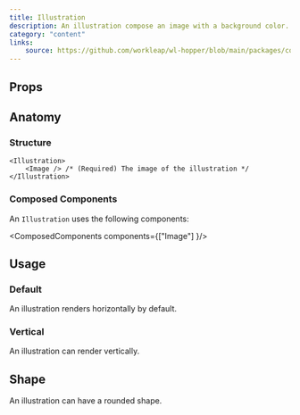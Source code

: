 ```yaml
---
title: Illustration
description: An illustration compose an image with a background color. Use an illustration as an hero in a modal.
category: "content"
links:
    source: https://github.com/workleap/wl-hopper/blob/main/packages/components/src/illustration/src/Illustration.tsx
---
```


<Example src="illustration/docs/preview" isOpen />

## Props

<PropTable component="Illustration" />

## Anatomy

### Structure

```tsx
<Illustration>
    <Image /> /* (Required) The image of the illustration */
</Illustration>
```

### Composed Components

An `Illustration` uses the following components:

<ComposedComponents components={["Image"] }/>

## Usage

### Default

An illustration renders horizontally by default.

<Example src="illustration/docs/default" />

### Vertical

An illustration can render vertically.

<Example src="illustration/docs/vertical" />

## Shape

An illustration can have a rounded shape.

<Example src="illustration/docs/shape" />



